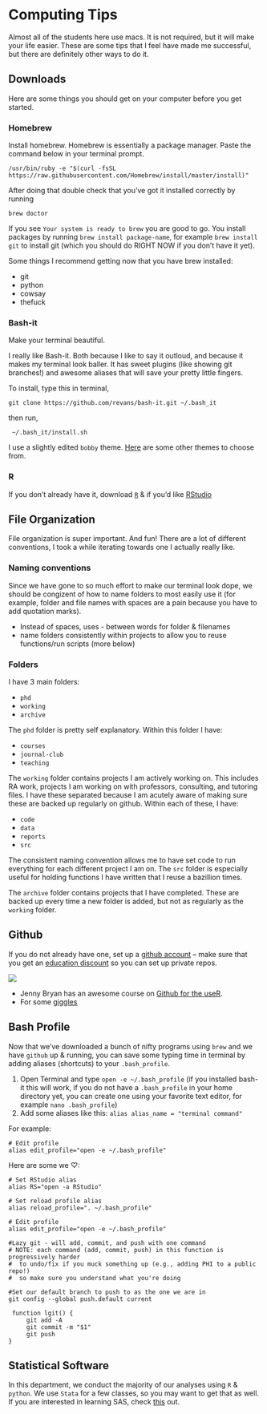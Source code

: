 # Computing Tips {#computing}

Almost all of the students here use macs. It is not required, but it will make your life easier. These are some tips that I feel have made me successful, but there are definitely other ways to do it.

## Downloads

Here are some things you should get on your computer before you get started. 

### Homebrew
Install homebrew. Homebrew is essentially a package manager. Paste the command below in your terminal prompt.

```
/usr/bin/ruby -e "$(curl -fsSL https://raw.githubusercontent.com/Homebrew/install/master/install)"
```

After doing that double check that you've got it installed correctly by running
```
brew doctor
```

If you see `Your system is ready to brew` you are good to go. You install packages by running `brew install package-name`, for example `brew install git` to install git (which you should do RIGHT NOW if you don't have it yet).

Some things I recommend getting now that you have brew installed:

* git
* python 
* cowsay
* thefuck

### Bash-it
Make your terminal beautiful. 

I really like Bash-it. Both because I like to say it outloud, and because it makes my terminal look baller. It has sweet plugins (like showing git branches!) and awesome aliases that will save your pretty little fingers.

To install, type this in terminal,

```
git clone https://github.com/revans/bash-it.git ~/.bash_it
```

then run,

```
 ~/.bash_it/install.sh
```

I use a slightly edited `bobby` theme. [Here](https://github.com/Bash-it/bash-it/wiki/Themes) are some other themes to choose from.

### R

If you don't already have it, download [`R`](https://cran.r-project.org) & if you'd like [RStudio](https://www.rstudio.com/products/rstudio/#Desktop)


## File Organization

File organization is super important. And fun! There are a lot of different conventions, I took a while iterating towards one I actually really like. 

### Naming conventions

Since we have gone to so much effort to make our terminal look dope, we should be congizent of how to name folders to most easily use it (for example, folder and file names with spaces are a pain because you have to add quotation marks).

* Instead of spaces, uses - between words for folder & filenames
* name folders consistently within projects to allow you to reuse functions/run scripts (more below)


### Folders

I have 3 main folders:

* `phd `
* `working`
* `archive`

The `phd` folder is pretty self explanatory. Within this folder I have:

* `courses`
* `journal-club`
* `teaching`

The `working` folder contains projects I am actively working on. This includes RA work, projects I am working on with professors, consulting, and tutoring files. I have these separated because I am acutely aware of making sure these are backed up regularly on github. Within each of these, I have:

* `code`
* `data`
* `reports`
* `src`

The consistent naming convention allows me to have set code to run everything for each different project I am on. The `src` folder is especially useful for holding functions I have written that I reuse a bazillion times. 

The `archive` folder contains projects that I have completed. These are backed up every time a new folder is added, but not as regularly as the `working` folder.

## Github {#github}

If you do not already have one, set up a [github account](https://github.com) -- make sure that you get an [education discount](https://education.github.com/) so you can set up private repos.

![](http://imgs.xkcd.com/comics/git.png)

* Jenny Bryan has an awesome course on [Github for the useR](http://happygitwithr.com/). 
* For some [giggles](http://www.commitlogsfromlastnight.com)

## Bash Profile

Now that we've downloaded a bunch of nifty programs using `brew` and we have `github` up & running, you can save some typing time in terminal by adding aliases (shortcuts) to your `.bash_profile`. 

1. Open Terminal and type `open -e ~/.bash_profile` (if you installed bash-it this will work, if you do not have a `.bash_profile` in your home directory yet, you can create one using your favorite text editor, for example `nano .bash_profile`)
2. Add some aliases like this:
`alias alias_name = "terminal command"`

For example: 

```
# Edit profile
alias edit_profile="open -e ~/.bash_profile"
```

Here are some we $\heartsuit$:

```
# Set RStudio alias
alias RS="open -a RStudio"

# Set reload profile alias
alias reload_profile=". ~/.bash_profile"

# Edit profile
alias edit_profile="open -e ~/.bash_profile"

#Lazy git - will add, commit, and push with one command
# NOTE: each command (add, commit, push) in this function is progressively harder 
#  to undo/fix if you muck something up (e.g., adding PHI to a public repo!) 
#  so make sure you understand what you're doing

#Set our default branch to push to as the one we are in
git config --global push.default current

 function lgit() {
     git add -A
     git commit -m "$1"
     git push
}
```

## Statistical Software

In this department, we conduct the majority of our analyses using `R` & `python`. We use `Stata` for a few classes, so you may want to get that as well. If you are interested in learning SAS, check [this](https://support.sas.com/edu/schedules.html?ctry=us&id=2588) out.
